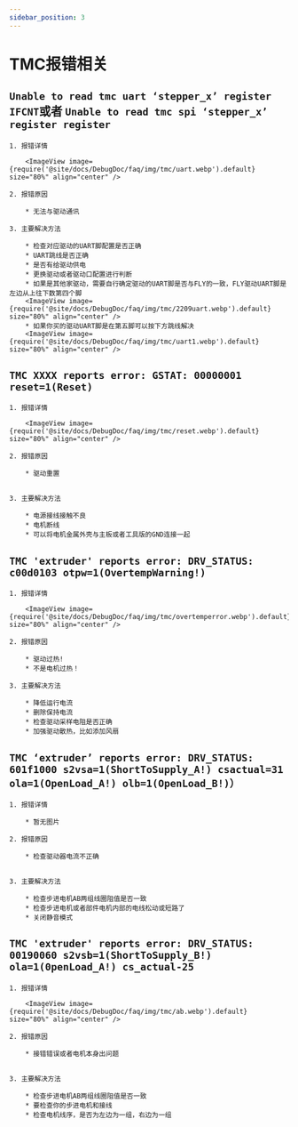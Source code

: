 ```yaml
---
sidebar_position: 3
---
```




# TMC报错相关

## `Unable to read tmc uart ‘stepper_x’ register IFCNT`或者 `Unable to read tmc spi ‘stepper_x’ register register` 

    1. 报错详情

        <ImageView image={require('@site/docs/DebugDoc/faq/img/tmc/uart.webp').default} size="80%" align="center" />

    2. 报错原因

        * 无法与驱动通讯

    3. 主要解决方法

        * 检查对应驱动的UART脚配置是否正确
        * UART跳线是否正确
        * 是否有给驱动供电
        * 更换驱动或者驱动口配置进行判断
        * 如果是其他家驱动，需要自行确定驱动的UART脚是否与FLY的一致，FLY驱动UART脚是左边从上往下数第四个脚
        <ImageView image={require('@site/docs/DebugDoc/faq/img/tmc/2209uart.webp').default} size="80%" align="center" />
        * 如果你买的驱动UART脚是在第五脚可以按下方跳线解决
        <ImageView image={require('@site/docs/DebugDoc/faq/img/tmc/uart1.webp').default} size="80%" align="center" />

## `TMC XXXX reports error: GSTAT: 00000001 reset=1(Reset) ` 

    1. 报错详情

        <ImageView image={require('@site/docs/DebugDoc/faq/img/tmc/reset.webp').default} size="80%" align="center" />

    2. 报错原因

        * 驱动重置


    3. 主要解决方法

        * 电源接线接触不良
        * 电机断线
        * 可以将电机金属外壳与主板或者工具版的GND连接一起

## `TMC 'extruder' reports error: DRV_STATUS: c00d0103 otpw=1(OvertempWarning!) `

    1. 报错详情

        <ImageView image={require('@site/docs/DebugDoc/faq/img/tmc/overtemperror.webp').default} size="80%" align="center" />

    2. 报错原因

        * 驱动过热!
        * 不是电机过热！

    3. 主要解决方法

        * 降低运行电流
        * 删除保持电流
        * 检查驱动采样电阻是否正确
        * 加强驱动散热，比如添加风扇

## `TMC ‘extruder’ reports error: DRV_STATUS: 601f1000 s2vsa=1(ShortToSupply_A!) csactual=31 ola=1(OpenLoad_A!) olb=1(OpenLoad_B!)）`

    1. 报错详情

        * 暂无图片

    2. 报错原因

        * 检查驱动器电流不正确


    3. 主要解决方法
        
        * 检查步进电机AB两组线圈阻值是否一致
        * 检查步进电机或者部件电机内部的电线松动或短路了
        * 关闭静音模式

## `TMC 'extruder' reports error: DRV_STATUS: 00190060 s2vsb=1(ShortToSupply_B!) ola=1(0penLoad_A!) cs_actual-25`

    1. 报错详情
    
        <ImageView image={require('@site/docs/DebugDoc/faq/img/tmc/ab.webp').default} size="80%" align="center" />

    2. 报错原因

        * 接错错误或者电机本身出问题


    3. 主要解决方法
        
        * 检查步进电机AB两组线圈阻值是否一致
        * 要检查你的步进电机和接线
        * 检查电机线序，是否为左边为一组，右边为一组
